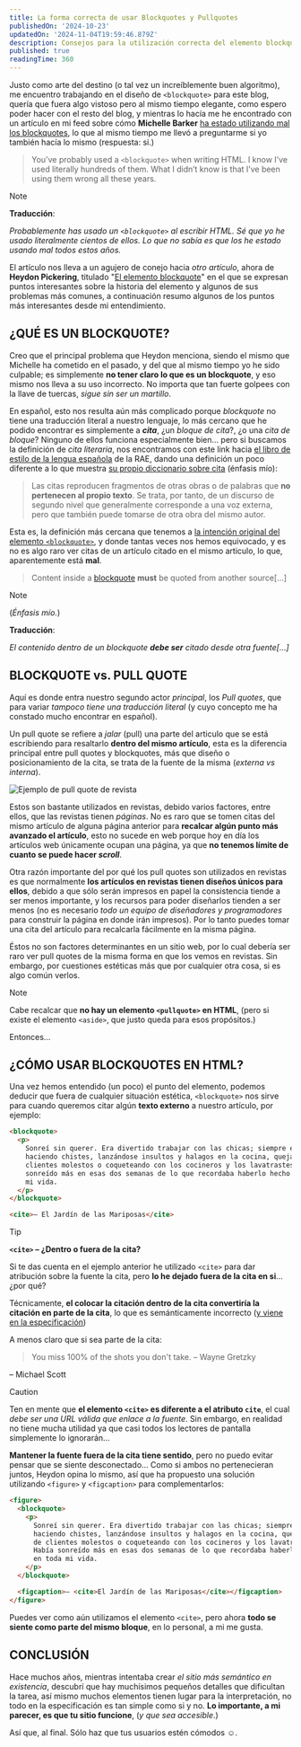 ```yaml
---
title: La forma correcta de usar Blockquotes y Pullquotes
publishedOn: '2024-10-23'
updatedOn: '2024-11-04T19:59:46.879Z'
description: Consejos para la utilización correcta del elemento blockquote
published: true
readingTime: 360
---
```


Justo como arte del destino (o tal vez un increíblemente buen algoritmo), me encuentro trabajando en el diseño de `<blockquote>` para este blog, quería que fuera algo vistoso pero al mismo tiempo elegante, como espero poder hacer con el resto del blog, y mientras lo hacía me he encontrado con un artículo en mi feed sobre cómo **Michelle Barker** [ha estado utilizando mal los blockquotes](https://css-irl.info/ive-been-doing-blockquotes-wrong/), lo que al mismo tiempo me llevó a preguntarme si yo también hacía lo mismo (respuesta: si.)

> You’ve probably used a `<blockquote>` when writing HTML. I know I’ve used literally hundreds of them. What I didn’t know is that I’ve been using them wrong all these years.

> [!NOTE]
>
> **Traducción**:
>
> _Probablemente has usado un `<blockquote>` al escribir HTML. Sé que yo he usado literalmente cientos de ellos. Lo que no sabía es que los he estado usando mal todos estos años._

El artículo nos lleva a un agujero de conejo hacia _otro artículo_, ahora de **Heydon Pickering**, titulado "[El elemento blockquote](https://heydonworks.com/article/the-blockquote-element/)" en el que se expresan puntos interesantes sobre la historia del elemento y algunos de sus problemas más comunes, a continuación resumo algunos de los puntos más interesantes desde mi entendimiento.

## ¿QUÉ ES UN **BLOCKQUOTE**?

Creo que el principal problema que Heydon menciona, siendo el mismo que Michelle ha cometido en el pasado, y del que al mismo tiempo yo he sido culpable; es simplemente **no tener claro lo que es un blockquote**, y eso mismo nos lleva a su uso incorrecto. No importa que tan fuerte golpees con la llave de tuercas, _sigue sin ser un martillo_.

En español, esto nos resulta aún más complicado porque _blockquote_ no tiene una traducción literal a nuestro lenguaje, lo más cercano que he podido encontrar es simplemente a **_cita_**, ¿un _bloque de cita_?, ¿o una _cita de bloque_? Ninguno de ellos funciona especialmente bien… pero si buscamos la definición de _cita literaria_, nos encontramos con este link hacia [el libro de estilo de la lengua española](https://www.rae.es/libro-estilo-lengua-espa%C3%B1ola/citas) de la RAE, dando una definición un poco diferente a lo que muestra [su propio diccionario sobre cita](https://dle.rae.es/cita) (énfasis mío):

> Las citas reproducen fragmentos de otras obras o de palabras que **no pertenecen al propio texto**. Se trata, por tanto, de un discurso de segundo nivel que generalmente corresponde a una voz externa, pero que también puede tomarse de otra obra del mismo autor.

Esta es, la definición más cercana que tenemos a [la intención original del elemento `<blockquote>`](https://www.w3.org/TR/2011/WD-html5-author-20110809/the-blockquote-element.html), y donde tantas veces nos hemos equivocado, y es no es algo raro ver citas de un artículo citado en el mismo articulo, lo que, aparentemente está **mal**.

> Content inside a [blockquote](https://www.w3.org/TR/2011/WD-html5-author-20110809/the-blockquote-element.html#the-blockquote-element) **must** be quoted from another source[…]

> [!NOTE]
> (_Énfasis mío._)
>
> **Traducción**:
>
> _El contenido dentro de un blockquote **debe ser** citado desde otra fuente[…]_

## **BLOCKQUOTE** vs. PULL QUOTE

Aquí es donde entra nuestro segundo actor _principal_, los _Pull quotes_, que para variar _tampoco tiene una traducción literal_ (y cuyo concepto me ha constado mucho encontrar en español).

Un pull quote se refiere a _jalar_ (pull) una parte del articulo que se está escribiendo para resaltarlo **dentro del mismo artículo**, esta es la diferencia principal entre pull quotes y blockquotes, más que diseño o posicionamiento de la cita, se trata de la fuente de la misma (_externa vs interna_).

![Ejemplo de pull quote de revista](/posts/the-correct-way-of-using-blockquotes/pullquote.jpg 'Ejemplo de pull quote en revista')

Estos son bastante utilizados en revistas, debido varios factores, entre ellos, que las revistas tienen _páginas_. No es raro que se tomen citas del mismo artículo de alguna página anterior para **recalcar algún punto más avanzado el artículo**, esto no sucede en web porque hoy en día los artículos web únicamente ocupan una página, ya que **no tenemos límite de cuanto se puede hacer _scroll_**.

Otra razón importante del por qué los pull quotes son utilizados en revistas es que normalmente **los artículos en revistas tienen diseños únicos para ellos**, debido a que sólo serán impresos en papel la consistencia tiende a ser menos importante, y los recursos para poder diseñarlos tienden a ser menos (no es necesario _todo un equipo de diseñadores y programadores_ para construir la página en donde irán impresos). Por lo tanto puedes tomar una cita del artículo para recalcarla fácilmente en la misma página.

Éstos no son factores determinantes en un sitio web, por lo cual debería ser raro ver pull quotes de la misma forma en que los vemos en revistas. Sin embargo, por cuestiones estéticas más que por cualquier otra cosa, si es algo común verlos.

> [!NOTE]
> Cabe recalcar que **no hay un elemento `<pullquote>` en HTML**, (pero si existe el elemento `<aside>`, que justo queda para esos propósitos.)

Entonces…

## ¿CÓMO USAR **BLOCKQUOTES EN HTML?**

Una vez hemos entendido (un poco) el punto del elemento, podemos deducir que fuera de cualquier situación estética, `<blockquote>` nos sirve para cuando queremos citar algún **texto externo** a nuestro artículo, por ejemplo:

```html
<blockquote>
  <p>
    Sonreí sin querer. Era divertido trabajar con las chicas; siempre estaban
    haciendo chistes, lanzándose insultos y halagos en la cocina, quejándose de
    clientes molestos o coqueteando con los cocineros y los lavatrastes. Había
    sonreído más en esas dos semanas de lo que recordaba haberlo hecho en toda
    mi vida.
  </p>
</blockquote>

<cite>– El Jardín de las Mariposas</cite>
```

> [!TIP]
>
> **`<cite>` – ¿Dentro o fuera de la cita?**
>
> Si te das cuenta en el ejemplo anterior he utilizado `<cite>` para dar atribución sobre la fuente la cita, pero **lo he dejado fuera de la cita en si**… ¿por qué?
>
> Técnicamente, **el colocar la citación dentro de la cita convertiría la citación en parte de la cita**, lo que es semánticamente incorrecto ([y viene en la especificación](https://html.spec.whatwg.org/multipage/grouping-content.html#the-blockquote-element:~:text=Attribution%20for%20the%20quotation%2C%20if%20any%2C%20must%20be%20placed%20outside%20the%20blockquote%20element.))
>
> A menos claro que si sea parte de la cita:
>
> > You miss 100% of the shots you don't take.
> > – Wayne Gretzky
>
> – Michael Scott

> [!CAUTION]
> Ten en mente que **el elemento `<cite>` es diferente a el atributo `cite`**, el cual _debe ser una URL válida que enlace a la fuente_. Sin embargo, en realidad no tiene mucha utilidad ya que casi todos los lectores de pantalla simplemente lo ignorarán…

**Mantener la fuente fuera de la cita tiene sentido**, pero no puedo evitar pensar que se siente desconectado… Como si ambos no pertenecieran juntos, Heydon opina lo mismo, así que ha propuesto una solución utilizando `<figure>` y `<figcaption>` para complementarlos:

```html
<figure>
  <blockquote>
    <p>
      Sonreí sin querer. Era divertido trabajar con las chicas; siempre estaban
      haciendo chistes, lanzándose insultos y halagos en la cocina, quejándose
      de clientes molestos o coqueteando con los cocineros y los lavatrastes.
      Había sonreído más en esas dos semanas de lo que recordaba haberlo hecho
      en toda mi vida.
    </p>
  </blockquote>

  <figcaption>– <cite>El Jardín de las Mariposas</cite></figcaption>
</figure>
```

Puedes ver como aún utilizamos el elemento `<cite>`, pero ahora **todo se siente como parte del mismo bloque**, en lo personal, a mi me gusta.

## **CONCLUSIÓN**

Hace muchos años, mientras intentaba crear _el sitio más semántico en existencia_, descubrí que hay muchísimos pequeños detalles que dificultan la tarea, así mismo muchos elementos tienen lugar para la interpretación, no todo en la especificación es tan simple como si y no. **Lo importante, a mi parecer, es que tu sitio funcione**, (_y que sea accesible_.)

Así que, al final. Sólo haz que tus usuarios estén cómodos ☺️️.

